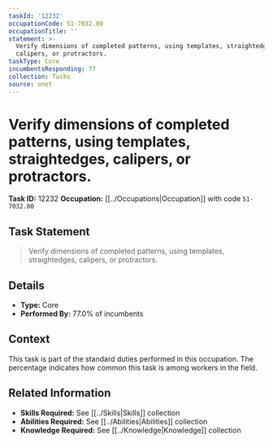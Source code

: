 ```yaml
---
taskId: '12232'
occupationCode: 51-7032.00
occupationTitle: ''
statement: >-
  Verify dimensions of completed patterns, using templates, straightedges,
  calipers, or protractors.
taskType: Core
incumbentsResponding: 77
collection: Tasks
source: onet
---
```

# Verify dimensions of completed patterns, using templates, straightedges, calipers, or protractors.

**Task ID:** 12232
**Occupation:** [[../Occupations|Occupation]] with code `51-7032.00`

## Task Statement

> Verify dimensions of completed patterns, using templates, straightedges, calipers, or protractors.

## Details

- **Type:** Core
- **Performed By:** 77.0% of incumbents

## Context

This task is part of the standard duties performed in this occupation. The percentage indicates how common this task is among workers in the field.

## Related Information

- **Skills Required:** See [[../Skills|Skills]] collection
- **Abilities Required:** See [[../Abilities|Abilities]] collection
- **Knowledge Required:** See [[../Knowledge|Knowledge]] collection
